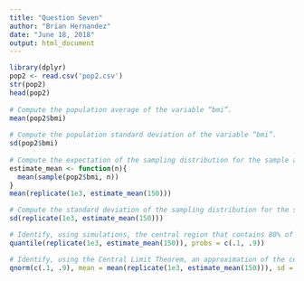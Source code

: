 ```yaml
---
title: "Question Seven"
author: "Brian Hernandez"
date: "June 18, 2018"
output: html_document
---
```


``` r
library(dplyr)
pop2 <- read.csv('pop2.csv')
str(pop2)
head(pop2)
 
# Compute the population average of the variable “bmi”.
mean(pop2$bmi)
 
# Compute the population standard deviation of the variable “bmi”.
sd(pop2$bmi)
 
# Compute the expectation of the sampling distribution for the sample average of the variable.
estimate_mean <- function(n){
  mean(sample(pop2$bmi, n))
}
mean(replicate(1e3, estimate_mean(150)))

# Compute the standard deviation of the sampling distribution for the sample average of the variable.
sd(replicate(1e3, estimate_mean(150)))

# Identify, using simulations, the central region that contains 80% of the sampling distribution of the sample average.
quantile(replicate(1e3, estimate_mean(150)), probs = c(.1, .9))

# Identify, using the Central Limit Theorem, an approximation of the central region that contains 80% of the sampling distribution of the sample average.
qnorm(c(.1, .9), mean = mean(replicate(1e3, estimate_mean(150))), sd = sd(replicate(1e3, estimate_mean(150))))

```